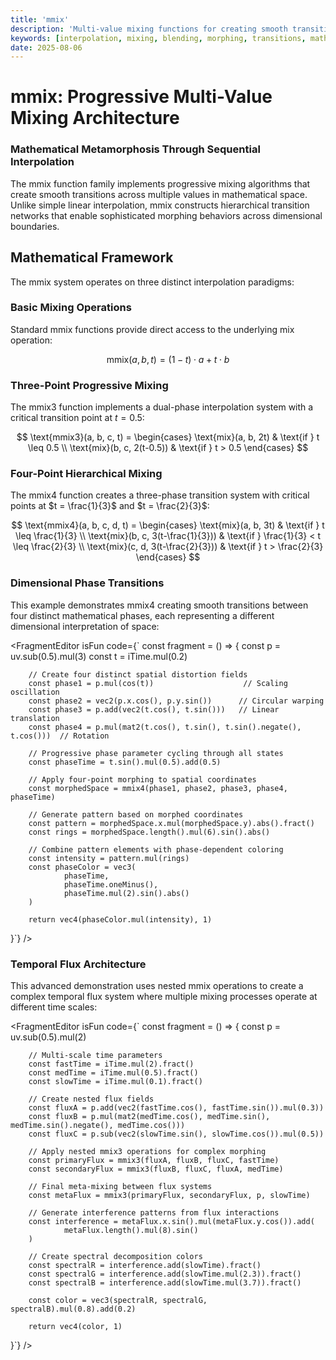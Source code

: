 ```yaml
---
title: 'mmix'
description: 'Multi-value mixing functions for creating smooth transitions between multiple points in mathematical spaces'
keywords: [interpolation, mixing, blending, morphing, transitions, mathematical-functions]
date: 2025-08-06
---
```



# mmix: Progressive Multi-Value Mixing Architecture

### Mathematical Metamorphosis Through Sequential Interpolation

The mmix function family implements progressive mixing algorithms that create smooth transitions across multiple values in mathematical space. Unlike simple linear interpolation, mmix constructs hierarchical transition networks that enable sophisticated morphing behaviors across dimensional boundaries.

## Mathematical Framework

The mmix system operates on three distinct interpolation paradigms:

### Basic Mixing Operations

Standard mmix functions provide direct access to the underlying mix operation:

$$
\text{mmix}(a, b, t) = (1-t) \cdot a + t \cdot b
$$

### Three-Point Progressive Mixing

The mmix3 function implements a dual-phase interpolation system with a critical transition point at $t = 0.5$:

$$
\text{mmix3}(a, b, c, t) = \begin{cases}
\text{mix}(a, b, 2t) & \text{if } t \leq 0.5 \\
\text{mix}(b, c, 2(t-0.5)) & \text{if } t > 0.5
\end{cases}
$$

### Four-Point Hierarchical Mixing

The mmix4 function creates a three-phase transition system with critical points at $t = \frac{1}{3}$ and $t = \frac{2}{3}$:

$$
\text{mmix4}(a, b, c, d, t) = \begin{cases}
\text{mix}(a, b, 3t) & \text{if } t \leq \frac{1}{3} \\
\text{mix}(b, c, 3(t-\frac{1}{3})) & \text{if } \frac{1}{3} < t \leq \frac{2}{3} \\
\text{mix}(c, d, 3(t-\frac{2}{3})) & \text{if } t > \frac{2}{3}
\end{cases}
$$

### Dimensional Phase Transitions

This example demonstrates mmix4 creating smooth transitions between four distinct mathematical phases, each representing a different dimensional interpretation of space:

<FragmentEditor
        isFun
        code={`
const fragment = () => {
        const p = uv.sub(0.5).mul(3)
        const t = iTime.mul(0.2)
        
        // Create four distinct spatial distortion fields
        const phase1 = p.mul(cos(t))                    // Scaling oscillation
        const phase2 = vec2(p.x.cos(), p.y.sin())      // Circular warping
        const phase3 = p.add(vec2(t.cos(), t.sin()))   // Linear translation
        const phase4 = p.mul(mat2(t.cos(), t.sin(), t.sin().negate(), t.cos()))  // Rotation
        
        // Progressive phase parameter cycling through all states
        const phaseTime = t.sin().mul(0.5).add(0.5)
        
        // Apply four-point morphing to spatial coordinates
        const morphedSpace = mmix4(phase1, phase2, phase3, phase4, phaseTime)
        
        // Generate pattern based on morphed coordinates
        const pattern = morphedSpace.x.mul(morphedSpace.y).abs().fract()
        const rings = morphedSpace.length().mul(6).sin().abs()
        
        // Combine pattern elements with phase-dependent coloring
        const intensity = pattern.mul(rings)
        const phaseColor = vec3(
                phaseTime,
                phaseTime.oneMinus(),
                phaseTime.mul(2).sin().abs()
        )
        
        return vec4(phaseColor.mul(intensity), 1)
}`}
/>

### Temporal Flux Architecture

This advanced demonstration uses nested mmix operations to create a complex temporal flux system where multiple mixing processes operate at different time scales:

<FragmentEditor
        isFun
        code={`
const fragment = () => {
        const p = uv.sub(0.5).mul(2)
        
        // Multi-scale time parameters
        const fastTime = iTime.mul(2).fract()
        const medTime = iTime.mul(0.5).fract()  
        const slowTime = iTime.mul(0.1).fract()
        
        // Create nested flux fields
        const fluxA = p.add(vec2(fastTime.cos(), fastTime.sin()).mul(0.3))
        const fluxB = p.mul(mat2(medTime.cos(), medTime.sin(), medTime.sin().negate(), medTime.cos()))
        const fluxC = p.sub(vec2(slowTime.sin(), slowTime.cos()).mul(0.5))
        
        // Apply nested mmix3 operations for complex morphing
        const primaryFlux = mmix3(fluxA, fluxB, fluxC, fastTime)
        const secondaryFlux = mmix3(fluxB, fluxC, fluxA, medTime)
        
        // Final meta-mixing between flux systems
        const metaFlux = mmix3(primaryFlux, secondaryFlux, p, slowTime)
        
        // Generate interference patterns from flux interactions  
        const interference = metaFlux.x.sin().mul(metaFlux.y.cos()).add(
                metaFlux.length().mul(8).sin()
        )
        
        // Create spectral decomposition colors
        const spectralR = interference.add(slowTime).fract()
        const spectralG = interference.add(slowTime.mul(2.3)).fract()
        const spectralB = interference.add(slowTime.mul(3.7)).fract()
        
        const color = vec3(spectralR, spectralG, spectralB).mul(0.8).add(0.2)
        
        return vec4(color, 1)
}`}
/>
